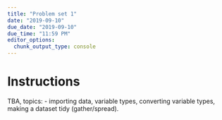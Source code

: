 ```yaml
---
title: "Problem set 1"
date: "2019-09-10"
due_date: "2019-09-10"
due_time: "11:59 PM"
editor_options: 
  chunk_output_type: console
---
```


# Instructions

TBA, topics: 
- importing data, variable types, converting variable types, making a dataset tidy (gather/spread).